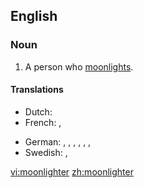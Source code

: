 ==English==

===Noun===
{{en-noun}}

# A person who [[moonlight]]s.

====Translations====
{{trans-top|person who has a secondary job}}
* Dutch: {{t+|nl|zwartwerker|m}}
* French: {{t|fr|travailleur au noir|m}}, {{t|fr|travailleuse au noir|f}}
{{trans-mid}}
* German: {{qualifier|colloquial}} {{t|de|Schwarzarbeiter|m}}, {{qualifier|colloquial}} {{t|de|Schwarzarbeiterin|f}}, {{t|de|Doppelverdiener|m}}, {{t|de|Doppelverdienerin|f}}, {{t|de|Person mit Nebentätigkeit|f}}, {{t|de|Mann mit Nebentätigkeit|m}}, {{t|de|Frau mit Nebentätigkeit|f}}
* Swedish: {{t|sv|svartjobbare|n}}, {{t|sv|svartjobberska|f}}
{{trans-bottom}}


[[vi:moonlighter]]
[[zh:moonlighter]]